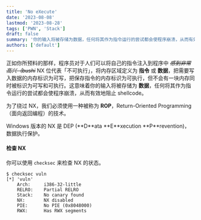 ```yaml
---
title: 'No eXecute'
date: '2023-08-08'
lastmod: '2023-08-28'
tags: ['PWN', 'Stack']
draft: false
summary: '你的输入将被存储为数据，任何将其作为指令运行的尝试都会使程序崩溃，从而有效地阻止 shellcode。'
authors: ['default']
---
```


正如你所预料的那样，程序员对于人们可以将自己的指令注入到程序中 ~~*感到非常高兴（bushi*~~ NX 位代表「不可执行」，将内存区域定义为 **指令** 或 **数据**，把需要写入数据的内存标识为可写，把保存指令的内存标识为可执行，但不会有一块内存同时被标识为可写和可执行。这意味着你的输入将被存储为 **数据**，任何将其作为指令运行的尝试都会使程序崩溃，从而有效地阻止 shellcode。

为了绕过 NX，我们必须使用一种被称为 **ROP**，Return-Oriented Programming（面向返回编程）的技术。

<Note>
Windows 版本的 NX 是 DEP (**D**ata **E**xecution **P**revention)，数据执行保护。
</Note>

#### 检查 NX

你可以使用 `checksec` 来检查 NX 的状态。

```
$ checksec vuln
[*] 'vuln'
    Arch:     i386-32-little
    RELRO:    Partial RELRO
    Stack:    No canary found
    NX:       NX disabled
    PIE:      No PIE (0x8048000)
    RWX:      Has RWX segments
```

